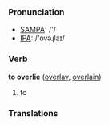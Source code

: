 === Pronunciation ===
*[[w:SAMPA|SAMPA]]: /'/
*[[w:IPA|IPA]]: /'ovəɻlaɪ/

=== Verb ===

'''to overlie''' ([[overlay]], [[overlain]])

# to 

=== Translations ===
